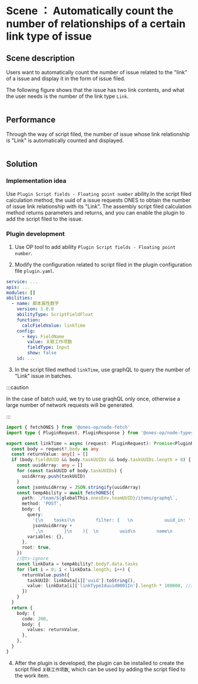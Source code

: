 
# Scene ： Automatically count the number of relationships of a certain link type of issue

## Scene description

Users want to automatically count the number of issue related to the "link" of a issue and display it in the form of issue filed.

The following figure shows that the issue has two link contents, and what the user needs is the number of the link type `Link`.

<Image img={sampleScriptFieldFload1} />

## Performance

Through the way of script filed, the number of issue whose link relationship is "Link" is automatically counted and displayed.

<Image img={sampleScriptFieldFload2} />

## Solution

### Implementation idea

Use `Plugin Script fields - Floating point number` ability.In the script filed calculation method, the uuid of a issue requests ONES to obtain the number of issue link relationship with its "Link". The assembly script filed calculation method returns parameters and returns, and you can enable the plugin to add the script filed to the issue.

### Plugin development

1. Use OP tool to add ability `Plugin Script fields - Floating point number`.

2. Modify the configuration related to script filed in the plugin configuration file `plugin.yaml`.

```yaml title="config/plugin.yaml"
service: ...
apis: ...
modules: []
abilities:
  - name: 脚本属性数字
    version: 1.0.0
    abilityType: ScriptFieldFloat
    function:
      calcFieldValue: linkTime
    config:
      - key: FieldName
        value: 关联工作项数
        fieldType: Input
        show: false
    id: ...
```

3. In the script filed method `linkTime`, use graphQL to query the number of "Link" issue in batches.

:::caution

In the case of batch uuid, we try to use graqhQL only once, otherwise a large number of network requests will be generated.

:::

```typescript
import { fetchONES } from '@ones-op/node-fetch'
import type { PluginRequest, PluginResponse } from '@ones-op/node-types'

export const linkTime = async (request: PluginRequest): Promise<PluginResponse> => {
  const body = request?.body as any
  const returnValue: any[] = []
  if (body.fieldUUID && body.taskUUIDs && body.taskUUIDs.length > 0) {
    const uuidArray: any = []
    for (const taskUUID of body.taskUUIDs) {
      uuidArray.push(taskUUID)
    }
    const jsonUuidArray = JSON.stringify(uuidArray)
    const tempAbility = await fetchONES({
      path: `/team/${globalThis.onesEnv.teamUUID}/items/graphql`,
      method: 'POST',
      body: {
        query:
          '{\n    tasks(\n        filter: {   \n            uuid_in: ' +
          jsonUuidArray +
          ',\n        }\n    ){  \n        uuid\n        name\n        linkTypeIduuid0001In{\n            uuid\n            name\n        }\n    }\n}',
        variables: {},
      },
      root: true,
    })
    //@ts-ignore
    const linkData = tempAbility?.body?.data.tasks
    for (let i = 0; i < linkData.length; i++) {
      returnValue.push({
        taskUUID: linkData[i]['uuid'].toString(),
        value: linkData[i]['linkTypeIduuid0001In'].length * 100000, //具体返回的值，可以根据业务逻辑去统计
      })
    }
  }
  return {
    body: {
      code: 200,
      body: {
        values: returnValue,
      },
    },
  }
}
```

4. After the plugin is developed, the plugin can be installed to create the script filed `关联工作项数`, which can be used by adding the script filed to the work item.
